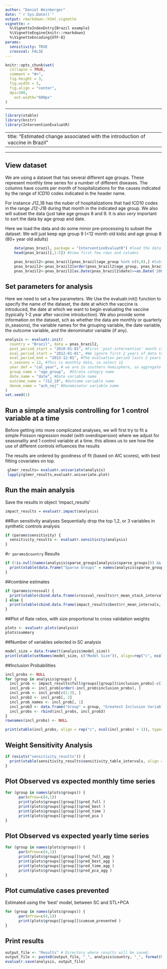 ```yaml
---
author: "Daniel Weinberger"
date: "`r Sys.Date()`"
output: rmarkdown::html_vignette
vignette: >
  %\VignetteIndexEntry{Brazil example}
  %\VignetteEngine{knitr::rmarkdown}
  %\VignetteEncoding{UTF-8}
params:
  sensitivity: TRUE
  crossval: FALSE
---
```


```r
knitr::opts_chunk$set(
  collapse = TRUE,
  comment = "#>",
  fig.height = 3,
  fig.width = 5,
  fig.align = "center", 
  dpi=300, 
	out.width="600px"
)
```

---

```r
library(xtable)
library(knitr)
library(InterventionEvaluatR)
```

---
title: "Estimated change associated with the introduction of vaccine in Brazil"
---

---
## View dataset
We are using a dataset that has several different age groups. These represent monthly time series for a number of different diseases. The columns have counts per month of hospitalizations for the causes indicated by the range of ICD10 codes indicated in the header name. 

For instance J12_18 has the nuber of hospitalizations that had ICD10 codes in the range J12-J18 during that month in the indicated age group.  We also will subset the data (just take age groups 8 and 9. It is also *very* important to sort the data by age group and date.

Here we load the data and do some minor pre-processing to subset the dataset. We will just keep age group 9 (<12 month old kids) and age group 8 (80+ year old adults)

```r
    data(pnas_brazil, package = "InterventionEvaluatR") #load the data
    head(pnas_brazil[,1:5]) #View first few rows and columns
    
    pnas_brazil2<-pnas_brazil[pnas_brazil$age_group %in% c(9,8),] #Subset to age groups 8 and 9
    pnas_brazil2<-pnas_brazil2[order(pnas_brazil2$age_group, pnas_brazil2$date),] #Sort data by age group and month
    pnas_brazil2<-pnas_brazil2[as.Date(pnas_brazil2$date)>=as.Date('2004-01-01'),] #Ignore 2003
```

## Set parameters for analysis

Here we need to set a few parameters. We Use the evaluatr.init() function to specify the name of the dataset, the date at which the vaccine is introduced, the date at which we want to begin evaluating the vaccine (typically 1-2 year after vaccine introduction). We also provide some information on the dataset, sch as whether the data are monthly or quarterly (n_seasons), the variable names for the grouping variable, the date variable, the outcome variable, and the denominator variable (if any).

```r

analysis <- evaluatr.init(
  country = "Brazil", data = pnas_brazil2,
  post_period_start = "2010-01-01", #First 'post-intervention' month is Jan 2012
  eval_period_start = "2012-01-01", #We ignore first 2 years of data to allow for vaccine ramp up
  eval_period_end = "2013-12-01", #The evaluation period lasts 2 years
  n_seasons = 12, #This is monthly data, so select 12
  year_def = "cal_year", # we are in southern hemisphere, so aggregate results by calendar year (Jan-Dec)
  group_name = "age_group",  #Strata categry name
  date_name = "date", #Date variable name
  outcome_name = "J12_18", #Outcome variable name
  denom_name = "ach_noj" #Denominator variable name
)
set.seed(1)
```

## Run a simple analysis controlling for 1 control variable at a time

Before getting into more complicated analyses, we will first try to fit a simple Poisson regression model (with overdispersion) where we adjust for seasonality and 1 control variable at a time. this allows us to see how the use of different controls influences the results

The results are ordered by goodness of fit (based on AIC scores), with best fitting covariates on top.
```r
 glmer_results= evaluatr.univariate(analysis)
 lapply(glmer_results,evaluatr.univariate.plot)
```

## Run the main analysis
Save the results in object 'impact_results'
```r
impact_results = evaluatr.impact(analysis)
```

##Run sensitivity analyses
Sequentially drop the top 1,2, or 3 variables in synthetic controls analysis
```r
if (params$sensitivity) {
  sensitivity_results <- evaluatr.sensitivity(analysis)
}
```


#`r params$country` Results


```r
if (!is.null(names(analysis$sparse_groups[analysis$sparse_groups])) && length(names(analysis$sparse_groups[analysis$sparse_groups])) != 0) {
  print(xtable(data.frame("Sparse Groups" = names(analysis$sparse_groups[analysis$sparse_groups]), check.names = FALSE), align = "cc"), type="html")
}
```

##combine estimates
```r
if (params$crossval) {
  print(xtable(cbind.data.frame(crossval_results$rr_mean_stack_intervals, impact_results$full$rr_mean_intervals, impact_results$time$rr_mean_intervals, impact_results$time_no_offset$rr_mean_intervals, impact_results$its$rr_mean_intervals, impact_results$pca$rr_mean_intervals), align = "ccccccc"), type="html")
} else {
  print(xtable(cbind.data.frame(impact_results$best$rr_mean_intervals, impact_results$full$rr_mean_intervals, impact_results$time$rr_mean_intervals, impact_results$time_no_offset$rr_mean_intervals, impact_results$its$rr_mean_intervals, impact_results$pca$rr_mean_intervals), align = "ccccccc"), type="html")
}
```

##Plot of Rate ratios, with size proportional to cross validation weights
```r
plots <- evaluatr.plots(analysis)
plots$summary
```


##Number of variables selected in SC analysis
```r
model_size = data.frame(t(analysis$model_size))
print(xtable(setNames(model_size, c("Model Size")), align=rep("c", ncol(model_size) + 1)), type="html")
```

##Inclusion Probabilities
```r
incl_probs <- NULL
for (group in analysis$groups) {
  incl_prob <- impact_results$full$groups[[group]]$inclusion_probs[-c(1:(analysis$n_seasons - 1)), ]
  incl_prob <- incl_prob[order(-incl_prob$inclusion_probs), ]
  incl_prob <- incl_prob[c(1:3), ]
  incl_prob2 <- incl_prob[, 2]
  incl_prob_names <- incl_prob[, 1]
  incl_prob3 <- data.frame("Group" = group, "Greatest Inclusion Variable" = incl_prob_names[1], "Greatest Inclusion Probability" = incl_prob2[1], "Second Greatest Inclusion Variable" = incl_prob_names[2], "Second Greatest Inclusion Probability" = incl_prob2[2], "Third Greatest Inclusion Variable" = incl_prob_names[3], "Third Greatest Inclusion Probability" = incl_prob2[3], check.names = FALSE)
  incl_probs <- rbind(incl_probs, incl_prob3)
}
rownames(incl_probs) <- NULL
```

```r
print(xtable(incl_probs, align = rep("c", ncol(incl_probs) + 1)), type="html")
```

## Weight Sensitivity Analysis
```r
if (exists("sensitivity_results")) {
  print(xtable(sensitivity_results$sensitivity_table_intervals, align = rep("c", ncol(sensitivity_results$sensitivity_table_intervals) + 1)), type="html")
}
```


## Plot Observed vs expected monthly time series
```r
for (group in names(plots$groups)) {
      par(mfrow=c(4,1))
      print(plots$groups[[group]]$pred_full )
      print(plots$groups[[group]]$pred_best )
      print(plots$groups[[group]]$pred_time )
      print(plots$groups[[group]]$pred_pca )
}
```

## Plot Observed vs expected yearly time series
```r
for (group in names(plots$groups)) {
      par(mfrow=c(4,1))
      print(plots$groups[[group]]$pred_full_agg )
      print(plots$groups[[group]]$pred_best_agg )
      print(plots$groups[[group]]$pred_time_agg )
      print(plots$groups[[group]]$pred_pca_agg )
}
```

## Plot cumulative cases prevented
Estimated using the 'best' model, between SC and STL+PCA

```r
for (group in names(plots$groups)) {
      par(mfrow=c(4,1))
      print(plots$groups[[group]]$cumsum_prevented )
}
```

## Print results
```r
output_file <- "Results" # Directory where results will be saved.
output_file <- paste0(output_file, "_", analysis$country, "_", format(Sys.time(), "%Y-%m-%d-%H%M%S"), ".Rds")
evaluatr.save(analysis, output_file)
```
